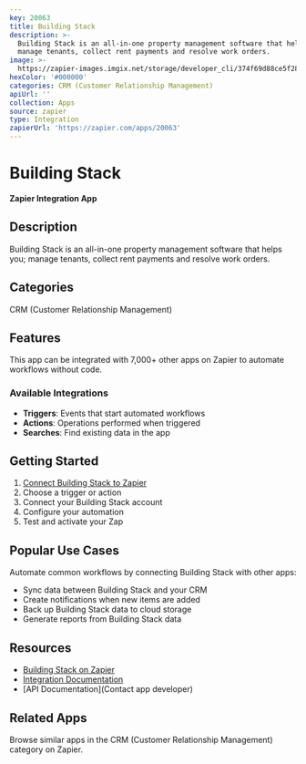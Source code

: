 ```yaml
---
key: 20063
title: Building Stack
description: >-
  Building Stack is an all-in-one property management software that helps you;
  manage tenants, collect rent payments and resolve work orders.
image: >-
  https://zapier-images.imgix.net/storage/developer_cli/374f69d88ce5f2877110f7ad3962b677.png?auto=format%2Ccompress&ixlib=python-3.0.0&q=50
hexColor: '#000000'
categories: CRM (Customer Relationship Management)
apiUrl: ''
collection: Apps
source: zapier
type: Integration
zapierUrl: 'https://zapier.com/apps/20063'
---
```

# Building Stack

**Zapier Integration App**

## Description

Building Stack is an all-in-one property management software that helps you; manage tenants, collect rent payments and resolve work orders.

## Categories

CRM (Customer Relationship Management)

## Features

This app can be integrated with 7,000+ other apps on Zapier to automate workflows without code.

### Available Integrations

- **Triggers**: Events that start automated workflows
- **Actions**: Operations performed when triggered
- **Searches**: Find existing data in the app

## Getting Started

1. [Connect Building Stack to Zapier](https://zapier.com/apps/20063)
2. Choose a trigger or action
3. Connect your Building Stack account
4. Configure your automation
5. Test and activate your Zap

## Popular Use Cases

Automate common workflows by connecting Building Stack with other apps:

- Sync data between Building Stack and your CRM
- Create notifications when new items are added
- Back up Building Stack data to cloud storage
- Generate reports from Building Stack data

## Resources

- [Building Stack on Zapier](https://zapier.com/apps/20063)
- [Integration Documentation](https://zapier.com/apps/20063/integrations)
- [API Documentation](Contact app developer)

## Related Apps

Browse similar apps in the CRM (Customer Relationship Management) category on Zapier.
